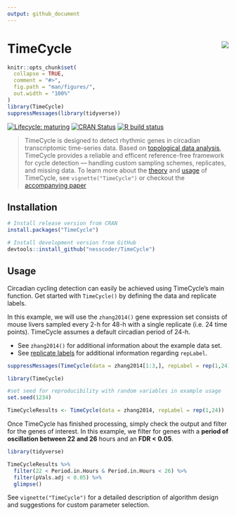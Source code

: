 ```yaml
---
output: github_document
---
```


# TimeCycle <img src="man/figures/logo.png" align="right"/>

<!-- README.md is generated from README.Rmd. Please edit that file -->

```r
knitr::opts_chunk$set(
  collapse = TRUE,
  comment = "#>",
  fig.path = "man/figures/",
  out.width = "100%"
)
library(TimeCycle)
suppressMessages(library(tidyverse))
```

<!-- badges: start -->

[![Lifecycle: maturing](https://img.shields.io/badge/lifecycle-maturing-blue.svg)](https://www.tidyverse.org/lifecycle/#maturing) [![CRAN Status](https://www.r-pkg.org/badges/version/TimeCycle)](https://cran.r-project.org/package=TimeCycle) [![R build status](https://github.com/nesscoder/TimeCycle/workflows/R-CMD-check/badge.svg)](https://github.com/nesscoder/TimeCycle/actions)

<!-- badges: end -->

> TimeCycle is designed to detect rhythmic genes in circadian transcriptomic time-series data. Based on [topological data analysis](articles/TimeCycle.html#takens-theorem-1), TimeCycle provides a reliable and efficent reference-free framework for cycle detection --- handling custom sampling schemes, replicates, and missing data. To learn more about the [theory](articles/TimeCycle.html#theory-1) and [usage](articles/TimeCycle.html#usage-1) of TimeCycle, see `vignette("TimeCycle")` or checkout the [accompanying paper](www.website.com)

## Installation

``` r
# Install release version from CRAN
install.packages("TimeCycle")

# Install development version from GitHub
devtools::install_github("nesscoder/TimeCycle")
```

## Usage

Circadian cycling detection can easily be achieved using TimeCycle's main function.
Get started with `TimeCycle()` by defining the data and replicate labels.

In this example, we will use the `zhang2014()` gene expression set consists of mouse livers sampled every 2-h for 48-h with a single replicate (i.e. 24 time points). TimeCycle assumes a default circadian period of 24-h. 

-   See `zhang2014()` for additional information about the example data set.
-   See [replicate labels](articles/TimeCycle.html#replicate-labels) for additional information regarding `repLabel`.

```r
suppressMessages(TimeCycle(data = zhang2014[1:3,], repLabel = rep(1,24), period = 24, experiments = 10))
```

```r
library(TimeCycle)

#set seed for reproducibility with random variables in example usage
set.seed(1234) 

TimeCycleResults <- TimeCycle(data = zhang2014, repLabel = rep(1,24))
```

Once TimeCycle has finished processing, simply check the output and filter for the genes of interest. In this example, we filter for genes with a **period of oscillation between 22 and 26** hours and an **FDR < 0.05**.

```r
library(tidyverse)

TimeCycleResults %>%
  filter(22 < Period.in.Hours & Period.in.Hours < 26) %>%
  filter(pVals.adj < 0.05) %>%
  glimpse()
```

See `vignette("TimeCycle")` for a detailed description of algorithm design and suggestions for custom parameter selection.
